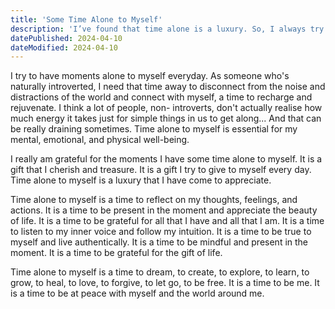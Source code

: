 ```yaml
---
title: 'Some Time Alone to Myself'
description: 'I’ve found that time alone is a luxury. So, I always try to have moments alone to myself everyday'
datePublished: 2024-04-10
dateModified: 2024-04-10
---
```



I try to have moments alone to myself everyday. As someone who's naturally introverted, I need that time away to disconnect from the noise and distractions of the world and connect with myself, a time to recharge and rejuvenate.
I think a lot of people, non- introverts, don't actually realise how much energy it takes just for simple things in us to get along...
And that can be really draining sometimes.
Time alone to myself is essential for my mental, emotional, and physical well-being.

I really am grateful for the moments I have some time alone to myself. It is a gift that I cherish and treasure. It is a gift I try to give to myself every day.
Time alone to myself is a luxury that I have come to appreciate.

Time alone to myself is a time to reflect on my thoughts, feelings, and actions. It is a time to be present in the moment and appreciate the beauty of life.
It is a time to be grateful for all that I have and all that I am.
It is a time to listen to my inner voice and follow my intuition. It is a time to be true to myself and live authentically. It is a time to be mindful and present in the moment. It is a time to be grateful for the gift of life.

Time alone to myself is a time to dream, to create, to explore, to learn, to grow, to heal, to love, to forgive, to let go, to be free. It is a time to be me.
It is a time to be at peace with myself and the world around me.
